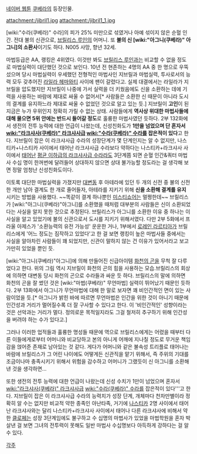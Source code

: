 [[네이버 웹툰]] [[쿠베라]]의 등장인물.

attachment:/jibril1.jpg attachment:/jibril1_1.jpg

[wiki:"수라(쿠베라)" 수라]의 피가 25% 미만으로 섞였거나 아예 섞이지 않은 순혈 인간. 전대 불의 신관으로, [[브릴리스 루인]]의 어머니. 또 '''불의 신 [wiki:"아그니(쿠베라)" 아그니]의 소환사'''이기도 하다. N005 사망, 향년 32세.

마법등급은 AA, 랭킹은 4위였다. 이것만 봐도 [[브릴리스 루인]]과는 비교할 수 없을 정도로 마법실력이 대단했던 것으로 보인다. 10년 전 현존하는 4명의 AA 중 한 명으로 우뚝 섰으며 당시 마법실력이 우세했던 전형적인 마법사인 지브릴과 마법실력, 투사로서의 능력 모두 갖추어진 [[라일라 헤마와티]] 사이에 팬이 갈렸다고. 실제 대결에서는 라일라가 지브릴을 압도했지만 지브릴이 나중에 가서 실력을 더 키웠음에도 신을 소환하는 데에 기력을 사용하는 바람에 제대로 싸울 수 없어서[* 사람들은 소환한 신 때문이 아니라 도시의 결계를 유지하느라 제대로 싸울 수 없었던 것으로 알고 있는 듯.] 지브릴이 '''고인'''이 된 지금은 누가 우위인지 정확히 가릴 수 없는 상태. 사람들에게 '''역사상 위대한 마법사들에 대해 물으면 5위 안에는 반드시 들어갈 정도'''로 훌륭한 마법사였던 듯하다. 2부 132화에서 생전의 전투 능력에 대한 언급이 나왔는데, 신성친화도가 '''1만을 넘었으며 단 혼자서 [[wiki:"라크샤사(쿠베라)" 라크샤사]]급 [[wiki:"수라(쿠베라)" 수라]]를 잡은적이 있다'''고 한다. 지브릴이 잡은 이 라크샤사급 수라의 성장단계가 몇 단계인지는 알 수 없지만, 나스티카+나스티카 사이에서 태어난 라크샤사급 수라보다 약하다는 나스티카+라크샤사 사이에서 [[클로페|태어난]] [[클로체|평균 이하급의 라크샤사급 수라]]라도 3단계쯤 되면 순혈 인간&쿼터 마법사 수십 명이 한꺼번에 달려들어 상대하지 않으면 상대 불가능할 정도라는 걸 생각해 보면 정말 엄청난 신성친화도이다.

이토록 대단한 마법실력을 가졌지만 [[대변동]] 후 아테라에 있던 두 개의 신전 중 불의 신전 한 개만 남아 결계도 한 개로 줄어들자, 아테라를 지키기 위해 '''신을 소환해 결계를 유지'''시키는 방법을 사용했다. ~~똑같이 결계 하나뿐인 [[미스티쇼어]]는 멀쩡한데~~ 브릴리스가 [wiki:"아그니(쿠베라)"아그니]를 소환했을 때처럼 대부분의 사람들은 신이 소환되었다는 사실을 알지 못한 것으로 추정된다. 브릴리스가 아그니를 소환한 이유 중 하나는 이 사실을 알고 있었기에 불의 신관으로서 도시를 지키기 위해서였다. 다만 2부 5화에서 프라울 아제스가 '소환능력의 유전 가능성' 운운한 거나, 1부에서 [[로레인 라르티아]]가 브릴리스에게 '어느 정도는 짐작하고 있었다'고 한 걸 보면 랭킹이 높은 마법사들 중에서는 사실을 알아차린 사람들이 꽤 되었지만, 신관이 말하지 않는 건 이유가 있어서라고 보고 가만히 있었을 뿐인 듯.
 
[wiki:"아그니(쿠베라)"아그니]에 의해 만들어진 신급아이템 [[화천의 곤]]을 무척 잘 다루었다고 한다. 위의 그림 역시 지브릴이 화천의 곤의 힘을 사용하는 모습.브릴리스의 회상에 의하면 대변동 당시 화천의 곤으로 수라들과 싸운 듯 하다. 브릴리스의 말에 의하면 화천의 곤을 잘 썼던 것은 [wiki:"마법(쿠베라)" 무언마법] 실력이 뛰어났기 때문인 듯하다. 2부 13화에서 아그니가 무언마법에 대해 한 말로 보자면 꽤 비인간적인 면이 있는 사람이었을 듯.[* 아그니가 밝힌 바에 따르면 무언마법은 인간을 위한 것이 아니기 때문에 인간성과 거리가 멀어질수록 더 잘 구사할 수 있다고 한다. 이 '비인간적인' 성향이라는 것은 선악과는 거리가 멀다. 정의로운 목적일지라도 그걸 철저히 추구하기 위해 인간성을 버려야 하는 수가 있다고.]

그러나 이러한 업적들과 훌륭한 명성들 때문에 역으로 브릴리스에게는 어렸을 때부터 다른 이들에게로부터 어머니와 비교당하고 본의 아니게 어깨에 지나칠 정도로 무거운 책임감을 얹어준 존재로 남아있는 것 같다. 게다가 어머니와 같은 불속성 트리플로 태어나는 바람에 브릴리스가 그 어린 나이에도 어떻게든 신관직을 맡기 위해서, 즉 주위의 기대를 조금이나마 충족시키기 위해서 위험을 감수하고 어머니가 그랬듯이 신 아그니를 소환해낸 것을 생각하면...

또한 생전의 전투 능력에 대한 언급이 나왔는데 신성 수치가 1만이 넘었으며 혼자서 [[wiki:"라크샤사(쿠베라)" 라크샤사]]급 [[wiki:"수라(쿠베라)" 수라]]를 잡은적이 있다'''고 한다. 지브릴이 잡은 이 라크샤사급 수라의 능력치가 성장 단계, 개체마다 천차만별이라 정확히 알 수는 없지만 비교적 약한 종족인 아난타족, 거기에 [[나스티카]] 2명 사이에서 태어난 라크샤사와는 달리 나스티카+라크샤사 사이에서 태어나 다른 라크샤사에 비해서 약한 [[클로페]]는 성장 3단계임에도 불구하고 수 십명의 마법사가 있었을 마법학원을 혼자 박살낸 걸 보면 그녀의 전투력이 못해도 일반 마법사 수십명보다 아득하게 강하다는 걸 알 수 있다.

[[각주]]
